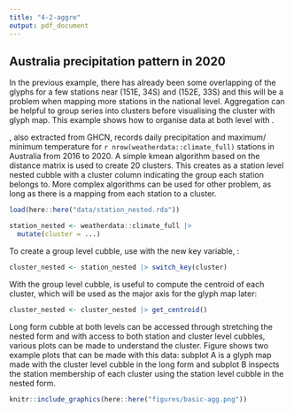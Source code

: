 ```yaml
---
title: "4-2-aggre"
output: pdf_document
---
```


## Australia precipitation pattern in 2020

In the previous example, there has already been some overlapping of the glyphs for a few stations near (151E, 34S) and (152E, 33S) and this will be a problem when mapping more stations in the national level. Aggregation can be helpful to group series into clusters before visualising the cluster with glyph map. This example shows how to organise data at both level with \code{switch_key()}. 

\code{weatherdata::climate_full}, also extracted from GHCN, records daily precipitation and maximum/ minimum temperature for `r nrow(weatherdata::climate_full)` stations in Australia from 2016 to 2020. A simple kmean algorithm based on the distance matrix is used to create 20 clusters. This creates \code{station_nested} as a station level nested cubble with a cluster column indicating the group each station belongs to. More complex algorithms can be used for other problem, as long as there is a mapping from each station to a cluster.

```r
load(here::here("data/station_nested.rda"))
```

```r
station_nested <- weatherdata::climate_full |> 
  mutate(cluster = ...)
```

To create a group level cubble, use \code{switch_key()} with the new key variable, \code{cluster}: 

```r
cluster_nested <- station_nested |> switch_key(cluster) 
```

With the group level cubble, \code{get_centroid()} is useful to compute the centroid of each cluster, which will be used as the major axis for the glyph map later: 

```r
cluster_nested <- cluster_nested |> get_centroid()
```

Long form cubble at both levels can be accessed through stretching the nested form and with access to both station and cluster level cubbles, various plots can be made to understand the cluster. Figure \ref{fig:basic-agg} shows two example plots that can be made with this data: subplot A is a glyph map made with the cluster level cubble in the long form and subplot B inspects the station membership of each cluster using the station level cubble in the nested form. 

```r
knitr::include_graphics(here::here("figures/basic-agg.png"))
```

